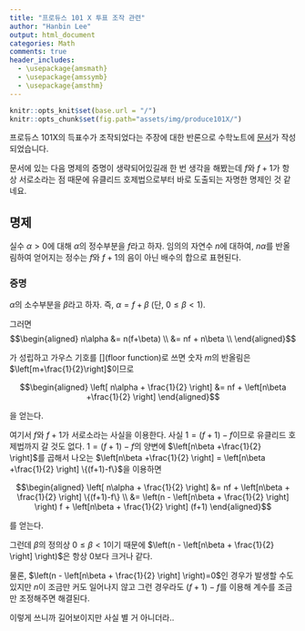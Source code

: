 ```yaml
---
title: "프로듀스 101 X 투표 조작 관련"
author: "Hanbin Lee"
output: html_document
categories: Math
comments: true
header_includes:
  - \usepackage{amsmath}
  - \usepackage{amssymb}
  - \usepackage{amsthm}
---
```


```r
knitr::opts_knit$set(base.url = "/")
knitr::opts_chunk$set(fig.path="assets/img/produce101X/")
```

프로듀스 101X의 득표수가 조작되었다는 주장에 대한 반론으로 수학노트에 [문서](https://wiki.mathnt.net/index.php?title=%ED%94%84%EB%A1%9C%EB%93%80%EC%8A%A4_101_X_%ED%88%AC%ED%91%9C_%EC%A1%B0%EC%9E%91_%EB%85%BC%EB%9E%80)가 작성되었습니다.

문서에 있는 다음 명제의 증명이 생략되어있길래 한 번 생각을 해봤는데 $f$와 $f+1$가 항상 서로소라는 점 때문에 유클리드 호제법으로부터 바로 도출되는 자명한 명제인 것 같네요.

## 명제
실수 $\alpha>0$에 대해 $\alpha$의 정수부분을 $f$라고 하자.
임의의 자연수 $n$에 대하여, $n\alpha$를 반올림하여 얻어지는 정수는 $f$와 $f+1$의 음이 아닌 배수의 합으로 표현된다.

### 증명
$\alpha$의 소수부분을 $\beta$라고 하자.
즉, $\alpha = f + \beta$ (단, $0 \leq \beta < 1$).

그러면
$$\begin{aligned}
    n\alpha &= n(f+\beta) \\
                &= nf + n\beta \\
\end{aligned}$$

가 성립하고 가우스 기호를 $[]$(floor function)로 쓰면 숫자 $m$의 반올림은 $\left[m+\frac{1}{2}\right]$이므로

$$\begin{aligned}
    \left[ n\alpha + \frac{1}{2} \right] &= nf + \left[n\beta +\frac{1}{2} \right]
\end{aligned}$$

을 얻는다.

여기서 $f$와 $f+1$가 서로소라는 사실을 이용한다.
사실 $1=(f+1)-f$이므로 유클리드 호제법까지 갈 것도 없다.
$1=(f+1)-f$의 양변에  $\left[n\beta +\frac{1}{2} \right]$를 곱해서 나오는 $\left[n\beta +\frac{1}{2} \right] = \left[n\beta +\frac{1}{2} \right] \{(f+1)-f\}$을 이용하면 

$$\begin{aligned}
\left[ n\alpha + \frac{1}{2} \right] &= nf + \left[n\beta + \frac{1}{2} \right] \{(f+1)-f\} \\
&= \left(n - \left[n\beta + \frac{1}{2} \right] \right) f + \left[n\beta + \frac{1}{2} \right] (f+1)
\end{aligned}$$
    
를 얻는다.

그런데 $\beta$의 정의상 $0 \leq \beta <1$이기 때문에 $\left(n - \left[n\beta + \frac{1}{2} \right] \right)$은 항상 0보다 크거나 같다.

물론, $\left(n - \left[n\beta + \frac{1}{2} \right] \right)=0$인 경우가 발생할 수도 있지만 $n$이 조금만 커도 일어나지 않고 그런 경우라도 $(f+1)-f$를 이용해 계수를 조금만 조정해주면 해결된다.

이렇게 쓰니까 길어보이지만 사실 별 거 아니더라..

